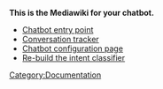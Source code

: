 <strong>This is the Mediawiki for your chatbot.</strong>

* [[Start|Chatbot entry point]]
* [[Tracker|Conversation tracker]]
* [[Configuration|Chatbot configuration page]]
* [[Build classifier|Re-build the intent classifier]]

[[Category:Documentation]]
